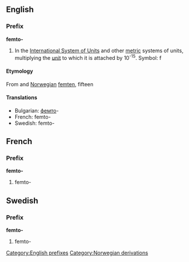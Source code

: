 ==English==
===Prefix===
[[Category:English prefixes]]
'''femto-'''

#In the [[International System of Units]] and other [[metric]] systems of units, multiplying the [[unit]] to which it is attached by 10<sup>-15</sup>. Symbol: f

====Etymology====
From {{Dan.}} and [[w:Norwegian language|Norwegian]][[Category:Norwegian derivations]] [[femten]], fifteen

====Translations====

*Bulgarian: [[фемто]]-
*French: femto-
*Swedish: femto-

==French==
===Prefix===
'''femto-'''

#femto-

==Swedish==
===Prefix===
'''femto-'''

#femto-